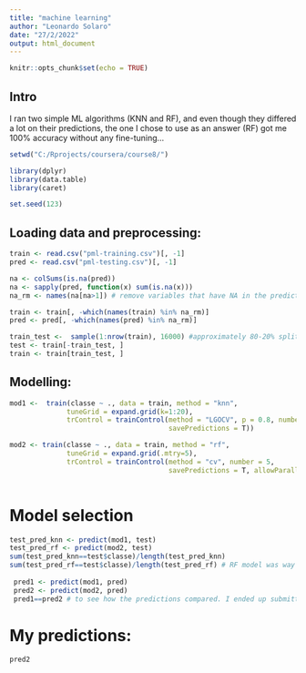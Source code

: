 ---
title: "machine learning"
author: "Leonardo Solaro"
date: "27/2/2022"
output: html_document
---

```{r setup, include=FALSE}
knitr::opts_chunk$set(echo = TRUE)
```

## Intro

I ran two simple ML algorithms (KNN and RF), and even though they differed a lot on their predictions, the one I chose to use as an answer (RF) got me 100% accuracy without any fine-tuning...

```{r}
setwd("C:/Rprojects/coursera/course8/")

library(dplyr)
library(data.table)
library(caret)

set.seed(123)
```

## Loading data and preprocessing:

```{r, cache=T}
train <- read.csv("pml-training.csv")[, -1]
pred <- read.csv("pml-testing.csv")[, -1]

na <- colSums(is.na(pred)) 
na <- sapply(pred, function(x) sum(is.na(x)))
na_rm <- names(na[na>1]) # remove variables that have NA in the prediction data

train <- train[, -which(names(train) %in% na_rm)]
pred <- pred[, -which(names(pred) %in% na_rm)]

train_test <-  sample(1:nrow(train), 16000) #approximately 80-20% split
test <- train[-train_test, ]
train <- train[train_test, ]

```

## Modelling:

```{r}
mod1 <-  train(classe ~ ., data = train, method = "knn", 
              tuneGrid = expand.grid(k=1:20),
              trControl = trainControl(method = "LGOCV", p = 0.8, number = 1,
                                       savePredictions = T))

mod2 <- train(classe ~ ., data = train, method = "rf", 
              tuneGrid = expand.grid(.mtry=5),
              trControl = trainControl(method = "cv", number = 5,
                                       savePredictions = T, allowParallel = TRUE))
 
```

# Model selection

```{r}
test_pred_knn <- predict(mod1, test)
test_pred_rf <- predict(mod2, test)
sum(test_pred_knn==test$classe)/length(test_pred_knn)
sum(test_pred_rf==test$classe)/length(test_pred_rf) # RF model was way more accurate out of sample
 
 pred1 <- predict(mod1, pred)
 pred2 <- predict(mod2, pred)
 pred1==pred2 # to see how the predictions compared. I ended up submitting the answers from the RF model
```

# My predictions:

```{r}
pred2
```
